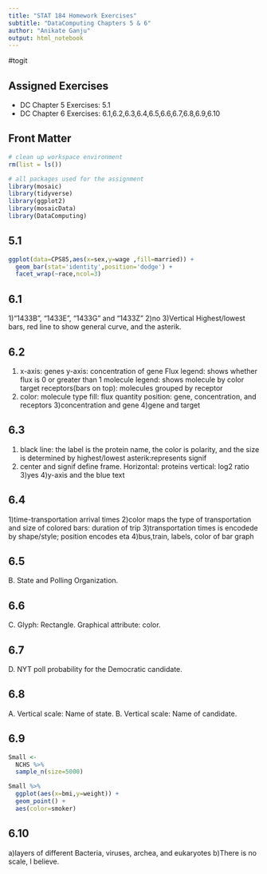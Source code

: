 ```yaml
---
title: "STAT 184 Homework Exercises" 
subtitle: "DataComputing Chapters 5 & 6"
author: "Anikate Ganju"
output: html_notebook
---
```

#togit

## Assigned Exercises

- DC Chapter 5 Exercises: 5.1
- DC Chapter 6 Exercises: 6.1,6.2,6.3,6.4,6.5,6.6,6.7,6.8,6.9,6.10

## Front Matter

```r
# clean up workspace environment
rm(list = ls())

# all packages used for the assignment
library(mosaic)
library(tidyverse)
library(ggplot2)
library(mosaicData)
library(DataComputing)
```


## 5.1
```r
ggplot(data=CPS85,aes(x=sex,y=wage ,fill=married)) +
  geom_bar(stat='identity',position='dodge') +
  facet_wrap(~race,ncol=3)
```

## 6.1
1)“1433B”, “1433E”, “1433G” and “1433Z”
2)no
3)Vertical Highest/lowest bars, red line to show general curve, and the asterik.

## 6.2
1)
x-axis: genes
y-axis: concentration of gene
Flux legend: shows whether flux is 0 or greater than 1
molecule legend: shows molecule by color
target receptors(bars on top): molecules grouped by receptor
2)
color: molecule type
fill: flux quantity
position: gene, concentration, and receptors
3)concentration and gene
4)gene and target

## 6.3
1)
black line: the label is the protein name, the color is polarity, and the size is determined by highest/lowest
asterik:represents signif
2)
center and signif define frame.
Horizontal: proteins
vertical: log2 ratio
3)yes
4)y-axis and the blue text

## 6.4
1)time-transportation arrival times
2)color maps the type of transportation and size of colored bars: duration of trip
3)transportation times is encodede by shape/style; position encodes eta
4)bus,train, labels, color of bar graph

## 6.5
B. State and Polling Organization.

## 6.6
C. Glyph: Rectangle. Graphical attribute: color.

## 6.7
D. NYT poll probability for the Democratic candidate.

## 6.8
A. Vertical scale: Name of state.
B. Vertical scale: Name of candidate.

## 6.9
```r
Small <- 
  NCHS %>%
  sample_n(size=5000)

Small %>%
  ggplot(aes(x=bmi,y=weight)) +
  geom_point() +
  aes(color=smoker)
```

## 6.10
a)layers of different Bacteria, viruses, archea, and eukaryotes
b)There is no scale, I believe.
